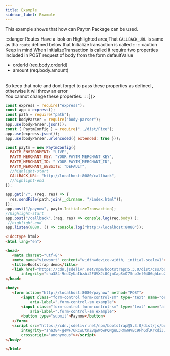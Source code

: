 ```yaml
---
title: Example
sidebar_label: Example
---
```


 This example shows that how can Paytm Package can be used.
 
:::danger Routes
 Have a look on Highlighted area,That `CALLBACK_URL` is same as tha `route` defined below that InitializeTransaction is called
::: 
:::caution Keep in mind 
 When InitializeTransaction is called it require two properties included in POST request of body from the form defaultValue
 - orderId (req.body.orderId)
 - amount (req.body.amount)
 <br/>
  So keep that note and dont forget to pass these properties as defined , otherwise it wll throw an error<br/>
  You cannot change these properties.
::: 
<Tabs
  defaultValue="javascript"
  groupId="client-sdk"
  values={[
    {label: 'Javascript', value: 'javascript'},
    
    
  ]}>
  <TabItem value="javascript">

```javascript title="index.js"
const express = require("express");
const app = express();
const path = require("path");
const bodyParser = require("body-parser");
app.use(bodyParser.json());
const { PaytmConfig } = require("../dist/Fixe");
app.use(express.json());
app.use(bodyParser.urlencoded({ extended: true }));

const paytm = new PaytmConfig({
  PAYTM_ENVIRONMENT: "LIVE",
  PAYTM_MERCHANT_KEY: "YOUR PAYTM_MERCHANT_KEY",
  PAYTM_MERCHANT_ID: " YOUR PAYTM_MERCHANT_ID",
  PAYTM_MERCHANT_WEBSITE: "DEFAULT",
  //highlight-start 
  CALLBACK_URL: "http://localhost:8080/callback",
  //highlight-end 
});
 
app.get("/", (req, res) => {
  res.sendFile(path.join(__dirname, "/index.html"));
});
app.post("/paynow", paytm.InitializeTransaction);
//highlight-start 
app.post("/callback",(req, res) => console.log(req.body) );
 //highlight-end 
app.listen(8080, () => console.log("http://localhost:8080"));

```

 ```html title="index.html"
 <!doctype html>
<html lang="en">

<head>
    <meta charset="utf-8">
    <meta name="viewport" content="width=device-width, initial-scale=1">
    <title>Bootstrap demo</title>
    <link href="https://cdn.jsdelivr.net/npm/bootstrap@5.3.0/dist/css/bootstrap.min.css" rel="stylesheet"
        integrity="sha384-9ndCyUaIbzAi2FUVXJi0CjmCapSmO7SnpJef0486qhLnuZ2cdeRhO02iuK6FUUVM" crossorigin="anonymous">
</head>

<body>
    <form action="http://localhost:8080/paynow" method="POST">
        <input class="form-control form-control-sm" type="text" name="orderId" value="1244"
            aria-label=".form-control-sm example">       
        <input class="form-control form-control-sm" type="text" name="amount" placeholder="amount"
            aria-label=".form-control-sm example">
        <button type="submit">Paynow</button>
    </form>
    <script src="https://cdn.jsdelivr.net/npm/bootstrap@5.3.0/dist/js/bootstrap.bundle.min.js"
        integrity="sha384-geWF76RCwLtnZ8qwWowPQNguL3RmwHVBC9FhGdlKrxdiJJigb/j/68SIy3Te4Bkz"
        crossorigin="anonymous"></script>
</body>

</html>
```
  </TabItem>
  
  </Tabs>

 